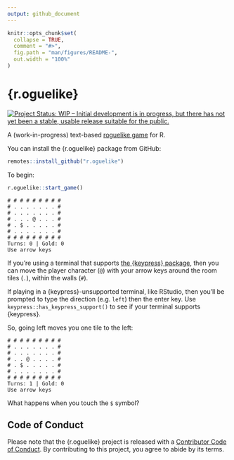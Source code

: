 ```yaml
---
output: github_document
---
```


<!-- README.md is generated from README.Rmd. Please edit that file -->

```r
knitr::opts_chunk$set(
  collapse = TRUE,
  comment = "#>",
  fig.path = "man/figures/README-",
  out.width = "100%"
)
```

# {r.oguelike}

<!-- badges: start -->

[![Project Status: WIP – Initial development is in progress, but there
has not yet been a stable, usable release suitable for the
public.](https://www.repostatus.org/badges/latest/wip.svg)](https://www.repostatus.org/#wip)

<!-- badges: end -->

A (work-in-progress) text-based [roguelike game](https://en.wikipedia.org/wiki/Roguelike) for R.

You can install the {r.oguelike} package from GitHub:

```r
remotes::install_github("r.oguelike")
```

To begin:

```r
r.oguelike::start_game()
```

```
# # # # # # # # # 
# . . . . . . . # 
# . . . . . . . # 
# . . . @ . . . # 
# . $ . . . . . # 
# . . . . . . . # 
# # # # # # # # # 
Turns: 0 | Gold: 0 
Use arrow keys
```

If you're using a terminal that supports [the {keypress} package](https://github.com/gaborcsardi/keypress), then you can move the player character (`@`) with your arrow keys around the room tiles (`.`), within the walls (`#`).

If playing in a {keypress}-unsupported terminal, like RStudio, then you'll be prompted to type the direction (e.g. `left`) then the enter key. Use `keypress::has_keypress_support()` to see if your terminal supports {keypress}.

So, going left moves you one tile to the left:

```
# # # # # # # # # 
# . . . . . . . # 
# . . . . . . . # 
# . . @ . . . . # 
# . $ . . . . . # 
# . . . . . . . # 
# # # # # # # # # 
Turns: 1 | Gold: 0
Use arrow keys
```

What happens when you touch the `$` symbol?

## Code of Conduct

Please note that the {r.oguelike} project is released with a [Contributor Code of Conduct](https://contributor-covenant.org/version/2/0/CODE_OF_CONDUCT.html). By contributing to this project, you agree to abide by its terms.
